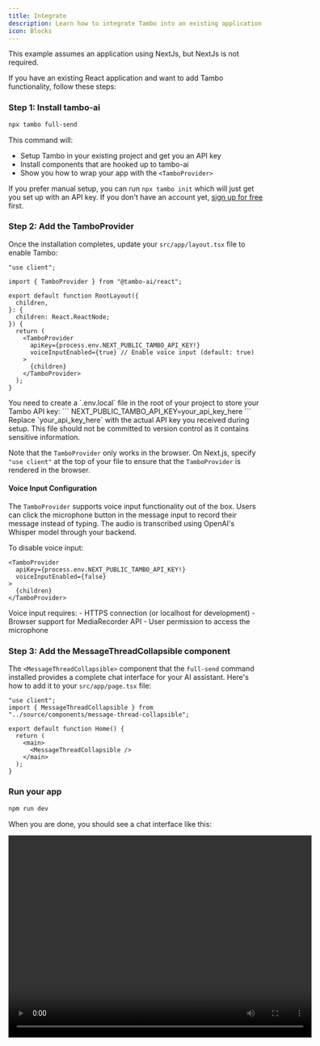 ```yaml
---
title: Integrate
description: Learn how to integrate Tambo into an existing application
icon: Blocks
---
```


<Callout type="info">
  This example assumes an application using NextJs, but NextJs is not required.
</Callout>

If you have an existing React application and want to add Tambo functionality, follow these steps:

### Step 1: Install tambo-ai

```bash
npx tambo full-send
```

This command will:

- Setup Tambo in your existing project and get you an API key
- Install components that are hooked up to tambo-ai
- Show you how to wrap your app with the `<TamboProvider>`

If you prefer manual setup, you can run `npx tambo init` which will just get you set up with an API key. If you don't have an account yet, <a href="https://tambo.co/dashboard" className="text-primary hover:underline font-medium">sign up for free</a> first.

### Step 2: Add the TamboProvider

Once the installation completes, update your `src/app/layout.tsx` file to enable Tambo:

```tsx title="src/app/layout.tsx"
"use client";

import { TamboProvider } from "@tambo-ai/react";

export default function RootLayout({
  children,
}: {
  children: React.ReactNode;
}) {
  return (
    <TamboProvider 
      apiKey={process.env.NEXT_PUBLIC_TAMBO_API_KEY!}
      voiceInputEnabled={true} // Enable voice input (default: true)
    >
      {children}
    </TamboProvider>
  );
}
```

<Callout type="info" title="API Key Setup">
  You need to create a `.env.local` file in the root of your project to store
  your Tambo API key: ``` NEXT_PUBLIC_TAMBO_API_KEY=your_api_key_here ```
  Replace `your_api_key_here` with the actual API key you received during setup.
  This file should not be committed to version control as it contains sensitive
  information.
</Callout>

Note that the `TamboProvider` only works in the browser. On Next.js, specify
`"use client"` at the top of your file to ensure that the `TamboProvider` is
rendered in the browser.

#### Voice Input Configuration

The `TamboProvider` supports voice input functionality out of the box. Users can click the microphone button in the message input to record their message instead of typing. The audio is transcribed using OpenAI's Whisper model through your backend.

To disable voice input:

```tsx
<TamboProvider 
  apiKey={process.env.NEXT_PUBLIC_TAMBO_API_KEY!}
  voiceInputEnabled={false}
>
  {children}
</TamboProvider>
```

<Callout type="info" title="Voice Input Requirements">
  Voice input requires:
  - HTTPS connection (or localhost for development)
  - Browser support for MediaRecorder API
  - User permission to access the microphone
</Callout>

### Step 3: Add the MessageThreadCollapsible component

The `<MessageThreadCollapsible>` component that the `full-send` command installed provides a complete chat interface for your AI assistant. Here's how to add it to your `src/app/page.tsx` file:

```tsx title="src/app/page.tsx"
"use client";
import { MessageThreadCollapsible } from "../source/components/message-thread-collapsible";

export default function Home() {
  return (
    <main>
      <MessageThreadCollapsible />
    </main>
  );
}
```

### Run your app

```bash
npm run dev
```

When you are done, you should see a chat interface like this:

<div className="flex justify-center my-6">
  <video
    controls
    className="rounded-lg border shadow-sm"
    width="600"
    height="400"
  >
    <source src="/assets/docs/quickstart-demo.mp4" type="video/mp4" />
    Your browser does not support the video tag.
  </video>
</div>
